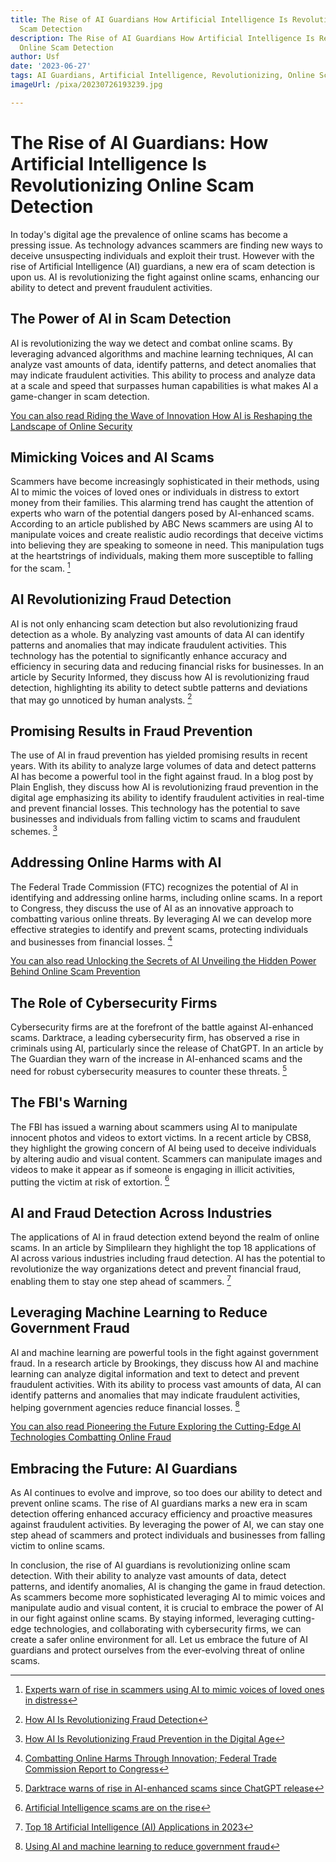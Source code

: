 ```yaml
---
title: The Rise of AI Guardians How Artificial Intelligence Is Revolutionizing Online
  Scam Detection
description: The Rise of AI Guardians How Artificial Intelligence Is Revolutionizing
  Online Scam Detection
author: Usf
date: '2023-06-27'
tags: AI Guardians, Artificial Intelligence, Revolutionizing, Online Scam Detection
imageUrl: /pixa/20230726193239.jpg

---
```

# The Rise of AI  Guardians:  How Artificial Intelligence Is Revolutionizing Online Scam Detection

In today's digital age the prevalence of online scams has become  a pressing issue.  As technology advances scammers are finding new ways to deceive unsuspecting individuals and exploit their trust. However with the rise of Artificial Intelligence (AI) guardians, a new era of scam detection is upon us. AI is revolutionizing the fight against online scams, enhancing our ability to detect and prevent fraudulent activities.

## The Power of AI in Scam Detection

AI is revolutionizing the way we  detect and combat online  scams. By  leveraging advanced algorithms and machine learning techniques, AI can analyze vast amounts of data, identify patterns, and detect anomalies  that may indicate fraudulent activities. This ability to process and analyze data at a scale and speed that surpasses human capabilities is what makes AI a game-changer in scam detection.

[You can also read Riding the Wave of Innovation How AI is Reshaping the Landscape of  Online  Security](Riding%20the%20Wave%20of%20Innovation%20How%20AI%20is%20Reshaping%20the%20Landscape%20of%20Online%20Security)


## Mimicking Voices and AI Scams

Scammers have become increasingly sophisticated in their methods, using AI to mimic the voices  of loved ones or individuals in  distress  to extort money from  their families. This alarming trend has caught the attention of experts who warn of the potential dangers posed by AI-enhanced scams. According to an article published  by ABC News scammers are using AI to manipulate voices and create realistic audio recordings that deceive victims into believing they are speaking to someone in need. This manipulation tugs at the  heartstrings of individuals,  making them more susceptible to falling  for the scam. [^1^]

## AI Revolutionizing Fraud Detection

AI is not only enhancing scam detection but also revolutionizing fraud detection as  a  whole. By analyzing  vast amounts of data AI can identify patterns and anomalies that may indicate fraudulent activities.  This technology has the potential to  significantly enhance accuracy and efficiency in securing  data and  reducing financial risks for businesses. In an article by Security Informed, they discuss how AI is revolutionizing  fraud  detection, highlighting its ability to detect  subtle patterns and  deviations that may go unnoticed  by human analysts. [^2^]

## Promising Results in Fraud Prevention

The use of AI in fraud prevention has yielded promising results in recent years. With its ability to analyze large volumes of data and detect patterns AI has become  a powerful tool in the fight against fraud. In a blog post by Plain English,  they discuss how AI is revolutionizing  fraud prevention in the digital age emphasizing its ability to identify fraudulent activities in  real-time and prevent financial losses. This technology has  the potential to save businesses and individuals from falling victim to scams and fraudulent schemes. [^3^]

## Addressing Online Harms with AI

The Federal  Trade Commission (FTC) recognizes the potential of AI  in identifying and addressing online harms, including online scams. In a report to Congress, they discuss the use  of  AI as an innovative approach to combatting various online  threats. By leveraging AI we can develop more effective strategies to identify  and prevent  scams, protecting individuals and businesses from financial losses. [^4^]

[You can also read Unlocking the Secrets of AI Unveiling the Hidden Power Behind Online Scam Prevention](Unlocking%20the%20Secrets%20of%20AI%20Unveiling%20the%20Hidden%20Power%20Behind%20Online%20Scam%20Prevention)


## The Role of Cybersecurity Firms

Cybersecurity firms are at the forefront of  the battle against  AI-enhanced scams. Darktrace, a leading cybersecurity firm, has observed a rise in criminals using AI, particularly since the release of ChatGPT. In an article by The Guardian they warn of the  increase in AI-enhanced scams  and the need for robust cybersecurity measures to counter these threats.  [^6^]

## The FBI's  Warning

The FBI has issued a warning about scammers using AI to manipulate innocent photos and  videos to extort victims. In a recent article by CBS8, they highlight the growing concern of AI being used to deceive individuals by altering  audio and visual content. Scammers can manipulate images and videos to make it appear as if someone is engaging in  illicit activities, putting the victim at risk of extortion. [^7^]

## AI and Fraud Detection Across Industries

The applications of AI  in fraud  detection extend beyond  the realm of online scams. In  an article by Simplilearn they highlight  the top 18 applications of AI across various  industries including fraud detection. AI has the potential to revolutionize the way organizations detect and prevent financial  fraud, enabling them  to  stay one step ahead of scammers.  [^8^]

## Leveraging Machine Learning to Reduce  Government Fraud

AI  and machine learning are powerful tools in the fight against government fraud. In a research  article by Brookings, they discuss how AI and machine learning  can analyze  digital information and text to detect and prevent fraudulent activities. With its ability to  process vast amounts  of data,  AI can identify patterns  and anomalies that  may indicate fraudulent activities, helping government agencies reduce financial losses. [^10^]

[You can also read Pioneering the Future Exploring the Cutting-Edge AI Technologies  Combatting Online  Fraud](Pioneering%20the%20Future%20Exploring%20the%20Cutting-Edge%20AI%20Technologies%20Combatting%20Online%20Fraud)


##  Embracing the Future: AI Guardians

As AI  continues to evolve and improve, so too  does our ability to detect and prevent online  scams.  The rise of AI guardians marks a new era in scam detection offering enhanced  accuracy efficiency and proactive measures against fraudulent activities. By leveraging the power of AI, we can stay one step  ahead  of scammers and  protect individuals and businesses from falling victim  to online scams.

In conclusion,  the rise of AI guardians is revolutionizing online scam detection. With their ability to  analyze vast amounts of data, detect patterns, and identify anomalies, AI  is  changing the game in fraud detection. As scammers become more sophisticated leveraging AI to mimic voices and manipulate audio  and visual content, it is crucial to embrace the power  of AI  in  our fight against online scams. By staying informed, leveraging cutting-edge technologies, and collaborating with cybersecurity firms, we can create a safer  online environment for all. Let us embrace the future of AI guardians and protect ourselves from the ever-evolving threat of online  scams.

[^1^]:  [Experts warn of rise in scammers using AI to mimic voices of loved ones  in distress](https://abcnews.go.com/Technology/experts-warn-rise-scammers-ai-mimic-voices-loved/story?id=100769857)

[^2^]: [How AI Is  Revolutionizing Fraud Detection](https://www.securityinformed.com/insights/ai-revolutionising-fraud-detection-co-1619680890-ga.1619681736.html)

[^3^]: [How AI Is  Revolutionizing Fraud Prevention in  the Digital Age](https://plainenglish.io/blog/how-ai-is-revolutionizing-fraud-prevention-in-the-digital-age)

[^4^]: [Combatting Online Harms Through Innovation;  Federal Trade  Commission Report  to Congress](https://www.ftc.gov/system/files/ftc_gov/pdf/Combatting%20Online%20Harms%20Through%20Innovation%3B%20Federal%20Trade%20Commission%20Report%20to%20Congress.pdf)

[^6^]:  [Darktrace warns of rise in AI-enhanced scams since ChatGPT release](https://www.theguardian.com/technology/2023/mar/08/darktrace-warns-of-rise-in-ai-enhanced-scams-since-chatgpt-release)

[^7^]: [Artificial Intelligence scams  are on the rise](https://www.cbs8.com/article/tech/would-you-recognize-voices-manipulated-by-artificial-intelligence/509-34d7d4e3-31c0-4b82-ac41-cc468bee3418)

[^8^]: [Top 18 Artificial Intelligence (AI) Applications in 2023](https://www.simplilearn.com/tutorials/artificial-intelligence-tutorial/artificial-intelligence-applications)

[^10^]: [Using AI and machine learning to reduce government  fraud](https://www.brookings.edu/articles/using-ai-and-machine-learning-to-reduce-government-fraud/)